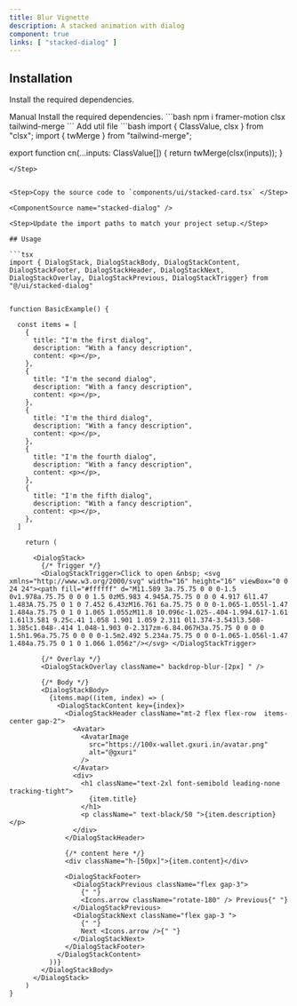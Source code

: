 ```yaml
---
title: Blur Vignette
description: A stacked animation with dialog
component: true
links: [ "stacked-dialog" ]
---
```


<ComponentPreview
  name="stacked-dialog-demo"
  className="[&_.preview>[data-orientation=vertical]]:sm:max-w-[70%]"
  description="All variations"
/>

## Installation

Install the required dependencies.

<Tabs defaultValue="manual">

<TabsList>
  <TabsTrigger value="manual">Manual</TabsTrigger>
</TabsList>

<TabsContent value="manual">

<Steps>

<Step>
Install the required dependencies.
```bash
  npm i framer-motion clsx tailwind-merge
```
</Step>
<Step>
Add util file
```bash
import { ClassValue, clsx } from "clsx";
import { twMerge } from "tailwind-merge";
 
export function cn(...inputs: ClassValue[]) {
  return twMerge(clsx(inputs));
}
```
</Step>


<Step>Copy the source code to `components/ui/stacked-card.tsx` </Step>

<ComponentSource name="stacked-dialog" />

<Step>Update the import paths to match your project setup.</Step>

## Usage

```tsx
import { DialogStack, DialogStackBody, DialogStackContent, DialogStackFooter, DialogStackHeader, DialogStackNext, DialogStackOverlay, DialogStackPrevious, DialogStackTrigger} from "@/ui/stacked-dialog"
```
```tsx

function BasicExample() {

  const items = [
    {
      title: "I'm the first dialog",
      description: "With a fancy description",
      content: <p></p>,
    },
    {
      title: "I'm the second dialog",
      description: "With a fancy description",
      content: <p></p>,
    },
    {
      title: "I'm the third dialog",
      description: "With a fancy description",
      content: <p></p>,
    },
    {
      title: "I'm the fourth dialog",
      description: "With a fancy description",
      content: <p></p>,
    },
    {
      title: "I'm the fifth dialog",
      description: "With a fancy description",
      content: <p></p>,
    },
  ]

    return (

      <DialogStack>
        {/* Trigger */}
        <DialogStackTrigger>Click to open &nbsp; <svg xmlns="http://www.w3.org/2000/svg" width="16" height="16" viewBox="0 0 24 24"><path fill="#ffffff" d="M11.589 3a.75.75 0 0 0-1.5 0v1.978a.75.75 0 0 0 1.5 0zM5.983 4.945A.75.75 0 0 0 4.917 6l1.47 1.483A.75.75 0 1 0 7.452 6.43zM16.761 6a.75.75 0 0 0-1.065-1.055l-1.47 1.484a.75.75 0 1 0 1.065 1.055zM11.8 10.096c-1.025-.404-1.994.617-1.61 1.61l3.581 9.25c.41 1.058 1.901 1.059 2.311 0l1.374-3.543l3.508-1.385c1.048-.414 1.048-1.903 0-2.317zm-6.84.067H3a.75.75 0 0 0 0 1.5h1.96a.75.75 0 0 0 0-1.5m2.492 5.234a.75.75 0 0 0-1.065-1.056l-1.47 1.484a.75.75 0 1 0 1.066 1.056z"/></svg> </DialogStackTrigger>

        {/* Overlay */}
        <DialogStackOverlay className=" backdrop-blur-[2px] " />
        
        {/* Body */}
        <DialogStackBody>
          {items.map((item, index) => (
            <DialogStackContent key={index}>
              <DialogStackHeader className="mt-2 flex flex-row  items-center gap-2">
                <Avatar>
                  <AvatarImage
                    src="https://100x-wallet.gxuri.in/avatar.png"
                    alt="@gxuri"
                  />
                </Avatar>
                <div>
                  <h1 className="text-2xl font-semibold leading-none tracking-tight">
                    {item.title}
                  </h1>
                  <p className=" text-black/50 ">{item.description}</p>
                </div>
              </DialogStackHeader>

              {/* content here */}
              <div className="h-[50px]">{item.content}</div>

              <DialogStackFooter>
                <DialogStackPrevious className="flex gap-3">
                  {" "}
                  <Icons.arrow className="rotate-180" /> Previous{" "}
                </DialogStackPrevious>
                <DialogStackNext className="flex gap-3 ">
                  {" "}
                  Next <Icons.arrow />{" "}
                </DialogStackNext>
              </DialogStackFooter>
            </DialogStackContent>
          ))}
        </DialogStackBody>
      </DialogStack>
    )
}
```


</Steps>

</TabsContent>

</Tabs>

